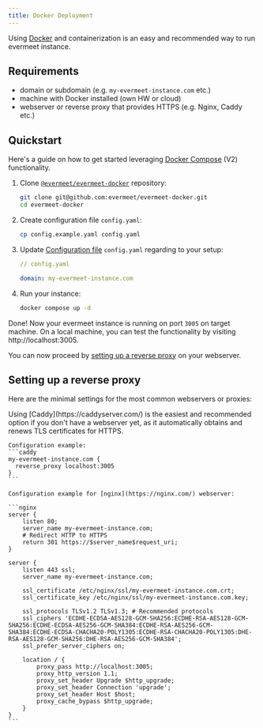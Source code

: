 ```yaml
---
title: Docker Deployment
---
```



Using [Docker](https://www.docker.com/) and containerization is an easy and recommended way to run evermeet instance.

## Requirements

* domain or subdomain (e.g. `my-evermeet-instance.com` etc.)
* machine with Docker installed (own HW or cloud)
* webserver or reverse proxy that provides HTTPS (e.g. Nginx, Caddy etc.)

## Quickstart

Here's a guide on how to get started leveraging [Docker Compose](https://docs.docker.com/compose/) (V2) functionality.


<Steps>

1. Clone [`@evermeet/evermeet-docker`](https://github.com/evermeet/evermeet-docker) repository:

   ```bash
   git clone git@github.com:evermeet/evermeet-docker.git
   cd evermeet-docker
   ```

2. Create configuration file `config.yaml`:

   ```bash
   cp config.example.yaml config.yaml
   ```


3. Update [Configuration file](/operation/configuration) `config.yaml` regarding to your setup:

   ```yaml ins={3-6}
   // config.yaml

   domain: my-evermeet-instance.com
   ```

4. Run your instance:

   ```bash
   docker compose up -d
   ```

</Steps>

Done! Now your evermeet instance is running on port `3005` on target machine. On a local machine, you can test the functionality by visiting http://localhost:3005.

You can now proceed by [setting up a reverse proxy](#setting-up-a-reverse-proxy) on your webserver.

## Setting up a reverse proxy

Here are the minimal settings for the most common webservers or proxies:

<Tabs>
  <TabItem label="Caddy">
    Using [Caddy](https://caddyserver.com/) is the easiest and recommended option if you don't have a webserver yet, as it automatically obtains and renews TLS certificates for HTTPS.

    Configuration example:
    ```caddy
    my-evermeet-instance.com {
      reverse_proxy localhost:3005
    }
    ```
  </TabItem>

  <TabItem label="nginx">

    Configuration example for [nginx](https://nginx.com/) webserver:

    ```nginx
    server {
        listen 80;
        server_name my-evermeet-instance.com;
        # Redirect HTTP to HTTPS
        return 301 https://$server_name$request_uri;
    }

    server {
        listen 443 ssl;
        server_name my-evermeet-instance.com;

        ssl_certificate /etc/nginx/ssl/my-evermeet-instance.com.crt;
        ssl_certificate_key /etc/nginx/ssl/my-evermeet-instance.com.key;

        ssl_protocols TLSv1.2 TLSv1.3; # Recommended protocols
        ssl_ciphers 'ECDHE-ECDSA-AES128-GCM-SHA256:ECDHE-RSA-AES128-GCM-SHA256:ECDHE-ECDSA-AES256-GCM-SHA384:ECDHE-RSA-AES256-GCM-SHA384:ECDHE-ECDSA-CHACHA20-POLY1305:ECDHE-RSA-CHACHA20-POLY1305:DHE-RSA-AES128-GCM-SHA256:DHE-RSA-AES256-GCM-SHA384';
        ssl_prefer_server_ciphers on;

        location / {
            proxy_pass http://localhost:3005;
            proxy_http_version 1.1;
            proxy_set_header Upgrade $http_upgrade;
            proxy_set_header Connection 'upgrade';
            proxy_set_header Host $host;
            proxy_cache_bypass $http_upgrade;
        }
    }
    ```
  </TabItem>
</Tabs>